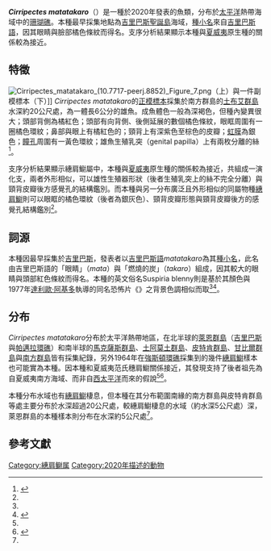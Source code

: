 {{NotChineseTitle|time=2021-02-13T22:39:54+00:00}}
{{noteTA
|1=zh-cn:米; zh-tw:公尺; zh-hk:米;
}}
{{Speciesbox
|genus = Cirripectes
|species = matatakaro
|authority = Hoban & Williams, 2020
| image = Cirripectes matatakaro in-situe.jpg
| image_caption = 雌魚，攝於[[吉里巴斯|吉里巴斯]][[聖誕島_(吉里巴斯)|聖誕島]]海域
}}

'''''Cirripectes matatakaro'''''（{{lang-en|Suspiria blenny}}）是一種於2020年發表的{{le|繐肩䲁屬|Cirripectes}}魚類，分布於[[太平洋|太平洋]]熱帶海域中的[[珊瑚礁|珊瑚礁]]。本種最早採集地點為[[吉里巴斯|吉里巴斯]][[聖誕島_(吉里巴斯)|聖誕島]]海域，[[種小名|種小名]]來自[[吉里巴斯語|吉里巴斯語]]，因其眼睛與臉部橘色條紋而得名。支序分析結果顯示本種與[[夏威夷|夏威夷]]原生種{{le|范氏穗肩䲁|Cirripectes vanderbilti}}的關係較為接近。

==特徵==
[[File:Cirripectes_matatakaro_(10.7717-peerj.8852)_Figure_7.png|thumb]]（上）與一件副模標本（下）]]
''Cirripectes matatakaro''的[[正模標本|正模標本]]採集於南方群島的[[土布艾群島|土布艾群島]]水深約20公尺處，為一體長6公分的雄魚。成魚體色一般為深褐色，但種內變異很大；頭部背側為橘紅色；頭部有向背側、後側延展的數個橘色條紋，眼眶周圍有一圈橘色環紋；鼻部與眼上有橘紅色的{{le|皮瓣|Cirrus (biology)}}；頸背上有深紫色至棕色的皮瓣；[[虹膜|虹膜]]為銀色；[[瞳孔|瞳孔]]周圍有一黃色環紋；雄魚生殖乳突（genital papilla）上有兩枚分離的絲<ref name="HobanWilliams2020">{{cite journal|last1=Hoban|first1=Mykle L.|last2=Williams|first2=Jeffrey T.|title=Cirripectes matatakaro, a new species of combtooth blenny from the Central Pacific, illuminates the origins of the Hawaiian fish fauna|journal=PeerJ|volume=8|year=2020|pages=e8852|issn=2167-8359|doi=10.7717/peerj.8852}}</ref>。

支序分析結果顯示繐肩䲁屬中，本種與[[夏威夷|夏威夷]]原生種{{le|范氏穗肩䲁|Cirripectes vanderbilti}}的關係較為接近，共組成一演化支，兩者外形相似，可以雄性生殖器形狀（後者生殖乳突上的絲不完全分離）與頸背皮瓣後方感覺孔的結構鑑別。而本種與另一分布廣泛且外形相似的同屬物種[[繐肩䲁|繐肩䲁]]則可以眼眶的橘色環紋（後者為銀灰色）、頸背皮瓣形態與頸背皮瓣後方的感覺孔結構鑑別<ref name="HobanWilliams2020"/>。

{{Multiple image
|align = center
|direction = horizontal
|image1 = Cirripectes (10.7717-peerj.8852) Figure 3.png
|width1 = 338
|caption1 = 雄魚生殖乳突（腹面）<br>A：本種（C. matatakaro）與繐肩䲁<br>B：范氏穗肩䲁
|image2 = Cirripectes (10.7717-peerj.8852) Figure 4.png
|caption2 = 上為頸背皮瓣<br>A：本種與范氏穗肩䲁；B：繐肩䲁<br>下為頸背皮瓣後方的感覺孔<br>C：本種；D：繐肩䲁；E：范氏穗肩䲁
|width2 = 240
}}

==詞源==
本種因最早採集於[[吉里巴斯|吉里巴斯]]，發表者以[[吉里巴斯語|吉里巴斯語]]''matatakaro''為其[[種小名|種小名]]，此名由吉里巴斯語的「眼睛」（''mata''）與「燃燒的炭」（''takaro''）組成，因其較大的眼睛與頭部紅色條紋而得名。本種的英文俗名Suspiria blenny則是基於其顏色與1977年[[達利歐·阿基多|達利歐·阿基多]]執導的同名恐怖片《{{le|坐立不安|Suspiria|}}》之背景色調相似而取<ref name="HobanWilliams2020"/><ref>{{cite web|title=Name of the Week 2020|url=http://www.etyfish.org/name-of-the-week2020/|publisher=Fish Name Etymology Database|author=Christopher Scharpf and Kenneth J. Lazara|date=2020-04-01|access-date=2021-02-13|archive-date=2021-04-15|archive-url=https://web.archive.org/web/20210415180939/https://etyfish.org/name-of-the-week2020/}}</ref>。

==分布==
''Cirripectes matatakaro''分布於太平洋熱帶地區，在北半球的[[萊恩群島|萊恩群島]]（[[吉里巴斯|吉里巴斯]]與[[帕邁拉環礁|帕邁拉環礁]]）和南半球的[[馬克薩斯群島|馬克薩斯群島]]、[[土阿莫土群島|土阿莫土群島]]、[[皮特肯群島|皮特肯群島]]、[[甘比爾群島|甘比爾群島]]與[[南方群島|南方群島]]皆有採集紀錄，另外1964年在[[強斯頓環礁|強斯頓環礁]]採集到的幾件[[繐肩䲁|繐肩䲁]]樣本也可能實為本種。因本種和夏威夷范氏穗肩䲁關係接近，其發現支持了後者祖先為自夏威夷南方海域、而非自[[西太平洋|西太平洋]]而來的假說<ref name="HobanWilliams2020"/><ref>{{cite web|url=https://www.hawaii.edu/news/2020/04/17/new-fish-species-discovered/|title=New species could explain origins of Hawaiian endemic fish|publisher=University of Hawaii News|date=2020-04-17|author=Sarah Hendrix|access-date=2021-02-13|archive-date=2020-12-01|archive-url=https://web.archive.org/web/20201201214852/https://www.hawaii.edu/news/2020/04/17/new-fish-species-discovered/}}</ref>。

本種分布水域也有[[繐肩䲁|繐肩䲁]]棲息，但本種在其分布範圍南緣的南方群島與皮特肯群島等處主要分布於水深超過20公尺處，較繐肩䲁棲息的水域（約水深5公尺處）深，萊恩群島的本種樣本則分布在水深約5公尺處<ref name="HobanWilliams2020"/>。

==參考文獻==
{{Reflist}}
{{Taxonbar|from=Q89214533}}

[[Category:繐肩鳚属|Category:繐肩鳚属]]
[[Category:2020年描述的動物|Category:2020年描述的動物]]